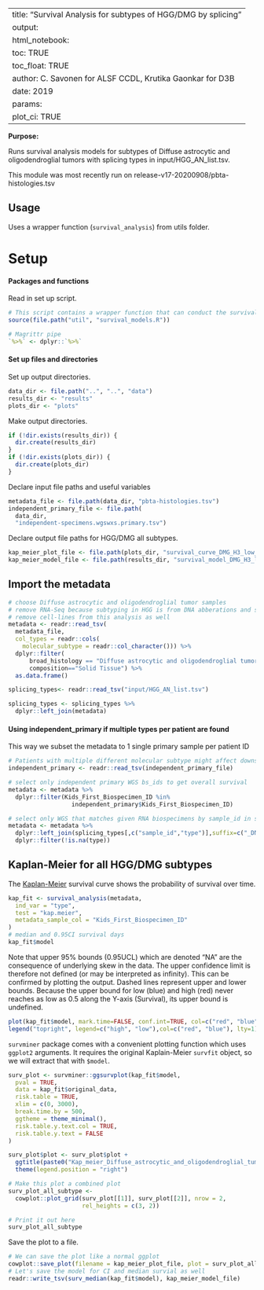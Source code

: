 --
title: "Survival Analysis for subtypes of HGG/DMG by splicing"
output: 
  html_notebook:
    toc: TRUE
    toc_float: TRUE
author: C. Savonen for ALSF CCDL, Krutika Gaonkar for D3B
date: 2019
params:
  plot_ci: TRUE
---

**Purpose:** 

Runs survival analysis models for subtypes of Diffuse astrocytic and oligodendroglial tumors with splicing types in input/HGG_AN_list.tsv. 

This module was most recently run on release-v17-20200908/pbta-histologies.tsv 

## Usage 

Uses a wrapper function (`survival_analysis`) from utils folder. 

# Setup

#### Packages and functions

Read in set up script.

```r
# This script contains a wrapper function that can conduct the survival analyses
source(file.path("util", "survival_models.R"))

# Magrittr pipe
`%>%` <- dplyr::`%>%`
```

#### Set up files and directories

Set up output directories. 

```r
data_dir <- file.path("..", "..", "data")
results_dir <- "results"
plots_dir <- "plots"
```

Make output directories.

```r
if (!dir.exists(results_dir)) {
  dir.create(results_dir)
}
if (!dir.exists(plots_dir)) {
  dir.create(plots_dir)
}
```

Declare input file paths and useful variables

```r
metadata_file <- file.path(data_dir, "pbta-histologies.tsv")
independent_primary_file <- file.path(
  data_dir,
  "independent-specimens.wgswxs.primary.tsv")

```

Declare output file paths for HGG/DMG all subtypes. 

```r
kap_meier_plot_file <- file.path(plots_dir, "survival_curve_DMG_H3_low_v_HGG_H3_high.pdf")
kap_meier_model_file <- file.path(results_dir, "survival_model_DMG_H3_low_v_HGG_H3_high.tsv")
```

## Import the metadata

```r
# choose Diffuse astrocytic and oligodendroglial tumor samples
# remove RNA-Seq because subtyping in HGG is from DNA abberations and samples where only RNA-Seq is available cannot be subtyped
# remove cell-lines from this analysis as well
metadata <- readr::read_tsv(
  metadata_file,
  col_types = readr::cols(
    molecular_subtype = readr::col_character())) %>%
  dplyr::filter(
      broad_histology == "Diffuse astrocytic and oligodendroglial tumor" &
      composition=="Solid Tissue") %>%
  as.data.frame() 

splicing_types<- readr::read_tsv("input/HGG_AN_list.tsv")

splicing_types <- splicing_types %>%
  dplyr::left_join(metadata)


```


#### Using independent_primary if multiple types per patient are found 
This way we subset the metadata to 1 single primary sample per patient ID

```r

# Patients with multiple different molecular subtype might affect downstream analysis for survival so using independent_primary sample set which has 1-1 sample-patient matches
independent_primary <- readr::read_tsv(independent_primary_file)

# select only independent primary WGS bs_ids to get overall survival
metadata <- metadata %>%
  dplyr::filter(Kids_First_Biospecimen_ID %in%
                  independent_primary$Kids_First_Biospecimen_ID)

# select only WGS that matches given RNA biospecimens by sample_id in splicing list 
metadata <- metadata %>%
  dplyr::left_join(splicing_types[,c("sample_id","type")],suffix=c("_DNA","_RNA")) %>%
  dplyr::filter(!is.na(type)) 

```
## Kaplan-Meier for all HGG/DMG subtypes

The [Kaplan-Meier](https://www.ncbi.nlm.nih.gov/pmc/articles/PMC3059453/) 
survival curve shows the probability of survival over time.

```r
kap_fit <- survival_analysis(metadata,
  ind_var = "type",
  test = "kap.meier",
  metadata_sample_col = "Kids_First_Biospecimen_ID"
)
# median and 0.95CI survival days
kap_fit$model
```
Note that upper 95% bounds (0.95UCL) which are denoted "NA" are the consequence of underlying skew in the data. The upper confidence limit is therefore not defined (or may be interpreted as infinity). This can be confirmed by plotting the output. Dashed lines represent upper and lower bounds. Because the upper bound for low (blue) and high (red) never reaches as low as 0.5 along the Y-axis (Survival), its upper bound is undefined. 

```r
plot(kap_fit$model, mark.time=FALSE, conf.int=TRUE, col=c("red", "blue"))
legend("topright", legend=c("high", "low"),col=c("red", "blue"), lty=1)

```



`survminer` package comes with a convenient plotting function which uses `ggplot2`
arguments. 
It requires the original Kaplain-Meier `survfit` object, so we will extract that with `$model`.

```r
surv_plot <- survminer::ggsurvplot(kap_fit$model,
  pval = TRUE,
  data = kap_fit$original_data,
  risk.table = TRUE,
  xlim = c(0, 3000),
  break.time.by = 500,
  ggtheme = theme_minimal(),
  risk.table.y.text.col = TRUE,
  risk.table.y.text = FALSE
)

surv_plot$plot <- surv_plot$plot +
  ggtitle(paste0("Kap_meier_Diffuse_astrocytic_and_oligodendroglial_tumor")) +
  theme(legend.position = "right")

# Make this plot a combined plot
surv_plot_all_subtype <-
  cowplot::plot_grid(surv_plot[[1]], surv_plot[[2]], nrow = 2,
                     rel_heights = c(3, 2))

# Print it out here
surv_plot_all_subtype
```

Save the plot to a file. 

```r
# We can save the plot like a normal ggplot
cowplot::save_plot(filename = kap_meier_plot_file, plot = surv_plot_all_subtype)
# Let's save the model for CI and median survial as well
readr::write_tsv(surv_median(kap_fit$model), kap_meier_model_file)
```

